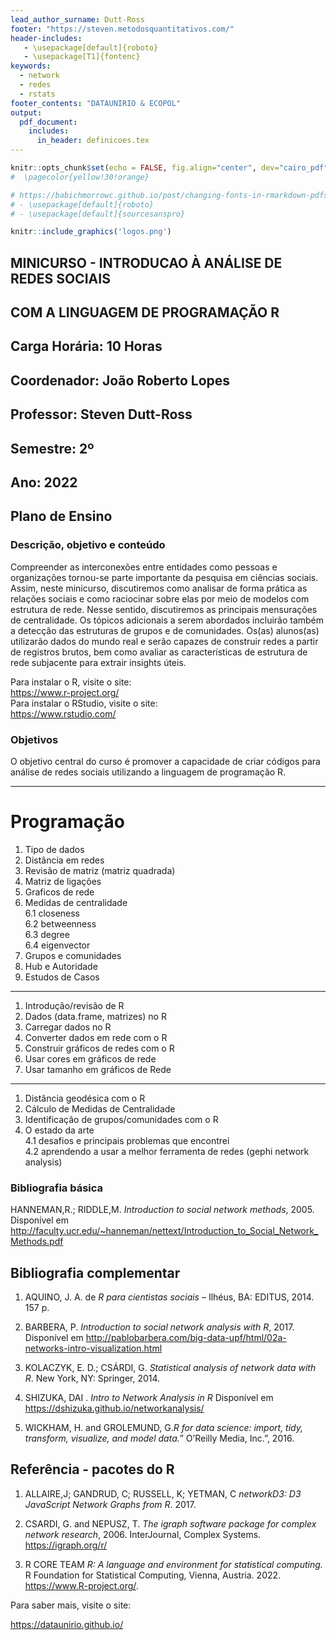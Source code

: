 ```yaml
---
lead_author_surname: Dutt-Ross
footer: "https://steven.metodosquantitativos.com/"
header-includes:
   - \usepackage[default]{roboto}
   - \usepackage[T1]{fontenc}
keywords:
  - network
  - redes
  - rstats
footer_contents: "DATAUNIRIO & ECOPOL"
output:
  pdf_document: 
    includes:
      in_header: definicoes.tex
---
```


```r
knitr::opts_chunk$set(echo = FALSE, fig.align="center", dev="cairo_pdf")
#  \pagecolor{yellow!30!orange}

# https://babichmorrowc.github.io/post/changing-fonts-in-rmarkdown-pdfs/
# - \usepackage[default]{roboto}
# - \usepackage[default]{sourcesanspro}

```


```r
knitr::include_graphics('logos.png')
```
 
 
   
      
      

\fullboxbegin

## **MINICURSO - INTRODUCAO À ANÁLISE DE REDES SOCIAIS**

## **COM A LINGUAGEM DE PROGRAMAÇÃO R**

\fullboxend



## Carga Horária: 10 Horas

## Coordenador: João Roberto Lopes

## Professor: Steven Dutt-Ross

## Semestre: 2º 

## Ano: 2022  

\fullboxbegin

## Plano de Ensino

\fullboxend

### Descrição, objetivo e conteúdo

Compreender as interconexões entre entidades como pessoas e organizações tornou-se parte importante da pesquisa em ciências sociais. Assim, neste minicurso, discutiremos como analisar de forma prática as relações sociais e como raciocinar sobre elas por meio de modelos com estrutura de rede. Nesse sentido, discutiremos as principais mensurações de centralidade. Os tópicos adicionais a serem abordados incluirão também a detecção das estruturas de grupos e de comunidades. Os(as) alunos(as) utilizarão dados do mundo real e serão capazes de construir redes a partir de registros brutos, bem como avaliar as características de estrutura de rede subjacente para extrair insights úteis.




\fullboxbegin
<!--\rightboxbegin -->

Para instalar o R, visite o site:\
<https://www.r-project.org/>\
Para instalar o RStudio, visite o site:\
<https://www.rstudio.com/>

<!--\rightboxend  -->

\fullboxend




### Objetivos

O objetivo central do curso é promover a capacidade de criar códigos para análise de redes sociais utilizando a linguagem de programação R.

*** 

# Programação

\textbf{1. Termos e Conceitos - Dia 11/10/2022}

1.  Tipo de dados\
2.  Distância em redes\
3.  Revisão de matriz (matriz quadrada)\
4.  Matriz de ligações\
5.  Graficos de rede\
6.  Medidas de centralidade\
    6.1 closeness\
    6.2 betweenness\
    6.3 degree\
    6.4 eigenvector\
7.  Grupos e comunidades\
8.  Hub e Autoridade\
9.  Estudos de Casos   

***

\textbf{2. Aplicação no R - Dia 18/10/2022}

1.  Introdução/revisão de R
2.  Dados (data.frame, matrizes) no R
3.  Carregar dados no R
4.  Converter dados em rede com o R
5.  Construir gráficos de redes com o R
6.  Usar cores em gráficos de rede
7.  Usar tamanho em gráficos de Rede

*** 

\textbf{3. Aplicação no R (parte 2) - Dia 25/10/2022}

1.  Distância geodésica com o R\
2.  Cálculo de Medidas de Centralidade\
3.  Identificação de grupos/comunidades com o R\
4.  O estado da arte\
    4.1 desafios e principais problemas que encontrei\
    4.2 aprendendo a usar a melhor ferramenta de redes (gephi network analysis)

\fullboxbegin

### Bibliografia básica

HANNEMAN,R.; RIDDLE,M. *Introduction to social network methods*, 2005. Disponível em <http://faculty.ucr.edu/~hanneman/nettext/Introduction_to_Social_Network_Methods.pdf>

\fullboxend

## Bibliografia complementar

1. AQUINO, J. A. de *R para cientistas sociais* -- Ilhéus, BA: EDITUS, 2014. 157 p.

2. BARBERA, P. *Introduction to social network analysis with R*, 2017. Disponível em <http://pablobarbera.com/big-data-upf/html/02a-networks-intro-visualization.html>

3. KOLACZYK, E. D.; CSÁRDI, G. *Statistical analysis of network data with R*. New York, NY: Springer, 2014.

4. SHIZUKA, DAI . *Intro to Network Analysis in R* Disponível em <https://dshizuka.github.io/networkanalysis/>

5. WICKHAM, H. and GROLEMUND, G.*R for data science: import, tidy, transform, visualize, and model data.*" O'Reilly Media, Inc.", 2016.

## Referência - pacotes do R

1. ALLAIRE,J; GANDRUD, C; RUSSELL, K; YETMAN, C *networkD3: D3 JavaScript Network Graphs from R*. 2017.

2. CSARDI, G. and NEPUSZ, T. *The igraph software package for complex network research*, 2006. InterJournal, Complex Systems. <https://igraph.org/r/>

3. R CORE TEAM *R: A language and environment for statistical computing.* R Foundation for Statistical Computing, Vienna, Austria. 2022. <https://www.R-project.org/>.

\leftboxbegin

Para saber mais, visite o site:

<https://dataunirio.github.io/>

\leftboxend
